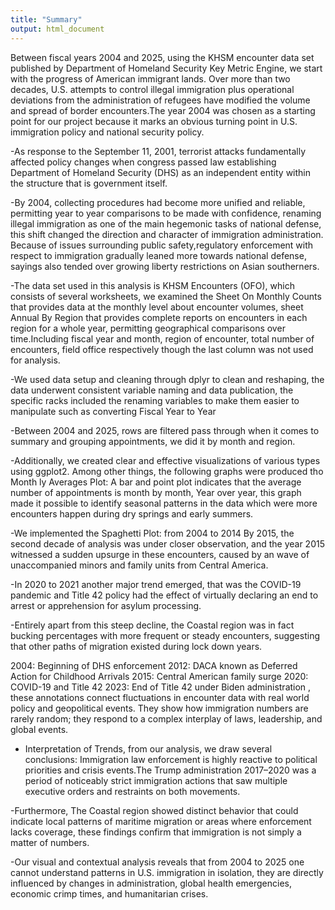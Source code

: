 ```yaml
---
title: "Summary"
output: html_document
---
```


Between fiscal years 2004 and 2025, using the KHSM encounter data set published by Department of Homeland Security Key Metric Engine, we start with the  progress of American immigrant lands. Over more than two decades, U.S. attempts to control illegal immigration plus operational deviations from the administration of refugees have modified the volume and spread of border encounters.The year 2004 was chosen as a starting point for our project because it marks an obvious turning point in U.S. immigration policy and national security policy. 

-As response to the September 11, 2001, terrorist attacks fundamentally affected policy changes when congress passed law establishing Department of Homeland Security (DHS) as an independent entity within the structure that is government itself. 

-By 2004, collecting procedures had become more unified and reliable, permitting year to year comparisons to be made with confidence, renaming illegal immigration as one of the main hegemonic tasks of national defense, this shift changed the direction and character of immigration administration. Because of issues surrounding public safety,regulatory enforcement with respect to immigration gradually leaned more towards national defense, sayings also tended over growing liberty restrictions on Asian southerners. 

-The data set used in this analysis is KHSM Encounters (OFO), which consists of several worksheets, we examined the Sheet On Monthly Counts that provides data at the monthly level about encounter volumes, sheet Annual By Region that provides complete reports on encounters in each region for a whole year, permitting geographical comparisons over time.Including fiscal year and month, region of encounter, total number of encounters, field office respectively though the last column was not used for analysis.

-We used data setup and cleaning through dplyr to clean and reshaping, the data underwent consistent variable naming and data publication, the specific racks included the renaming variables to make them easier to manipulate such as converting Fiscal Year to Year 

-Between 2004 and 2025, rows are filtered pass through when it comes to summary and grouping appointments, we did it by month and region.

-Additionally, we created clear and effective visualizations of various types using ggplot2. Among other things, the following graphs were produced tho Month ly Averages Plot: A bar and point plot indicates that the average number of appointments is month by month, Year over year, this graph made it possible to identify seasonal patterns in the data which were more encounters happen during dry springs and early summers.

-We implemented the Spaghetti Plot: from 2004 to 2014 By 2015, the second decade of analysis was under closer observation, and the year 2015 witnessed a sudden upsurge in these encounters, caused by an wave of unaccompanied minors and family units from Central America. 

-In 2020 to 2021 another major trend emerged, that was the COVID-19 pandemic and Title 42 policy had the effect of virtually declaring an end to arrest or apprehension for asylum processing. 

-Entirely apart from this steep decline, the Coastal region was in fact bucking percentages with more frequent or steady encounters, suggesting that other paths of migration existed during lock down years. 

2004: Beginning of DHS enforcement 
2012: DACA known as Deferred Action for Childhood Arrivals 
2015: Central American family surge 
2020: COVID-19 and Title 42 
2023: End of Title 42 under Biden administration , these annotations connect fluctuations in encounter data with real world policy and geopolitical events. They show how immigration numbers are rarely random; they respond to a complex interplay of laws, leadership, and global events.

- Interpretation of Trends, from our analysis, we draw several conclusions: Immigration law enforcement is highly reactive to political priorities and crisis events.The Trump administration 2017–2020 was a period of noticeably strict immigration actions that saw multiple executive orders and restraints on both movements.

-Furthermore, The Coastal region showed distinct behavior that could indicate local patterns of maritime migration or areas where enforcement lacks coverage, these findings confirm that immigration is not simply a matter of numbers. 

-Our visual and contextual analysis reveals that from 2004 to 2025 one cannot understand patterns in U.S. immigration in isolation, they are directly influenced by changes in administration, global health emergencies, economic crimp times, and humanitarian crises.